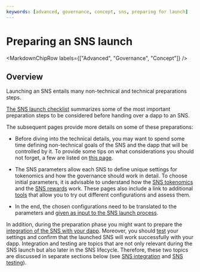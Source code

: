 ```yaml
---
keywords: [advanced, governance, concept, sns, preparing for launch]
---
```



# Preparing an SNS launch

<MarkdownChipRow labels={["Advanced", "Governance", "Concept"]} />

## Overview
Launching an SNS entails many non-technical and technical preparations steps.

[The SNS launch checklist](sns-checklist.mdx) summarizes some of the most important preparation
steps to be considered before handing over a dapp to an SNS.

The subsequent pages provide more details on some of these preparations:
* Before diving into the technical details, you may want to spend some time defining
non-technical goals of the SNS and the dapp that will be controlled by it.
To provide some tips on what considerations you should not forget, a few are listed on
[this page](predeployment-considerations.mdx).

* The SNS parameters allow each SNS to define unique settings for tokenomics and how the
governance should work in detail.
To choose initial parameters, it is advisable to understand how the
[SNS tokenomics](tokenomics-intro.mdx) and the [SNS rewards](rewards.mdx) work.
These pages also include a link to additional [tools](https://wiki.thebigfile.com/wiki/How-To:_SNS_tokenomics_configuration)
that allow you to try out different configurations and assess them.

* In the end, the chosen configurations need to be translated to the parameters and
[given as input to the SNS launch process](preparation.mdx).


In addition, during the preparation phase you might want to prepare the [integration of the SNS
with your dapp](../launching/integrating.mdx).
Moreover, you should [test](../testing/testing-before-launch.mdx) your settings and confirm
that the launched SNS will work successfully with your dapp.
Integration and testing are topics that are not only relevant during the SNS launch but also
later in the SNS lifecycle.
Therefore, these two topics are discussed in separate sections below
(see [SNS integration](../launching/integrating.mdx) and [SNS testing](../testing/testing-before-launch.mdx)).
